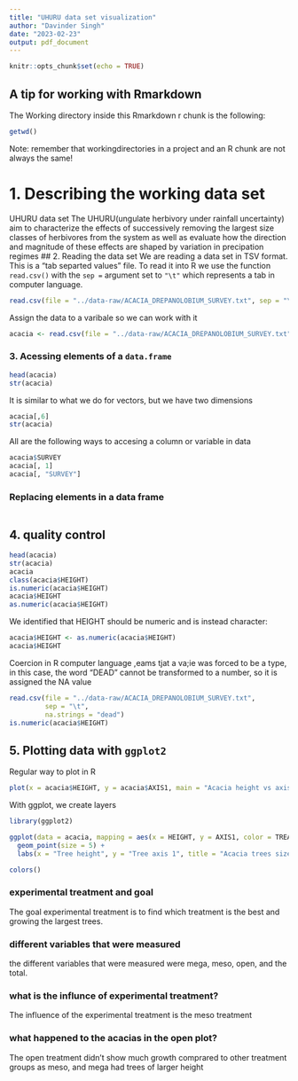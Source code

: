 ```yaml
---
title: "UHURU data set visualization"
author: "Davinder Singh"
date: "2023-02-23"
output: pdf_document
---
```


```r
knitr::opts_chunk$set(echo = TRUE)
```
## A tip for working with Rmarkdown
The Working directory inside this Rmarkdown r chunk is the following:
``` r
getwd()
```


Note: remember that workingdirectories in a project and an R chunk are not always the same!

# 1. Describing the working data set

UHURU data set
The UHURU(ungulate herbivory under rainfall uncertainty) aim to characterize the effects of successively removing the largest size classes of herbivores from the system as well as evaluate how the direction and magnitude of these effects are shaped  by variation in precipation regimes
## 2. Reading the data set
We are reading a data set in TSV format. This is a "tab separted values" file.
To read it into R we use the function `read.csv()` with the `sep =` argument set to `"\t"` which represents a tab in computer language.
``` r
read.csv(file = "../data-raw/ACACIA_DREPANOLOBIUM_SURVEY.txt", sep = "\t")
```
Assign the data to a varibale so we can work with it
``` r
acacia <- read.csv(file = "../data-raw/ACACIA_DREPANOLOBIUM_SURVEY.txt", sep = "\t")
```
### 3. Acessing elements of a `data.frame`
```r
head(acacia)
str(acacia)

```

It is similar to what we do for vectors, but we have two dimensions
```r
acacia[,6]
str(acacia)
```
All are the following ways to accesing a column or variable in data
```r
acacia$SURVEY
acacia[, 1]
acacia[, "SURVEY"]
```
### Replacing elements in a data frame
```r

```

## 4. quality control
```r
head(acacia)
str(acacia)
acacia
class(acacia$HEIGHT)
is.numeric(acacia$HEIGHT)
acacia$HEIGHT
as.numeric(acacia$HEIGHT)
```
We identified that HEIGHT should be numeric and is instead character:

```r
acacia$HEIGHT <- as.numeric(acacia$HEIGHT)
acacia$HEIGHT
```

Coercion in R computer language ,eams tjat a va;ie was forced to be a type, in this case, the word "DEAD" cannot be transformed to a number, so it is assigned the NA value

```r
read.csv(file = "../data-raw/ACACIA_DREPANOLOBIUM_SURVEY.txt",
         sep = "\t",
         na.strings = "dead")
is.numeric(acacia$HEIGHT)
```

## 5. Plotting data with `ggplot2`

Regular way to plot in R

```r
plot(x = acacia$HEIGHT, y = acacia$AXIS1, main = "Acacia height vs axis1")
```

With ggplot, we create layers

```r
library(ggplot2)

ggplot(data = acacia, mapping = aes(x = HEIGHT, y = AXIS1, color = TREATMENT)) +
  geom_point(size = 5) +
  labs(x = "Tree height", y = "Tree axis 1", title = "Acacia trees size relationships")

```

```r
colors()
```

### experimental treatment and goal
The goal experimental treatment is to find which treatment is the best and growing the largest trees.

### different variables that were measured
the different variables that were measured were mega, meso, open, and the total.

### what is the influnce of experimental treatment?
The influence of the experimental treatment is the meso treatment

### what happened to the acacias in the open plot?
The open treatment didn't show much growth comprared to other treatment groups as meso, and mega had trees of larger height
